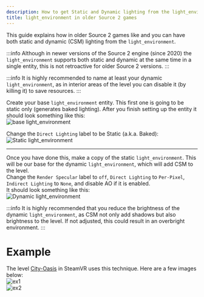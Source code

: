 ```yaml
---  
description: How to get Static and Dynamic lighting from the light_environment in older Source 2 Games.  
title: light_environment in older Source 2 games  
---
```


This guide explains how in older Source 2 games like <Game name="hla"/> and <Game name="steamvr"/> you can have both static and dynamic (CSM) lighting from the `light_environment`.

:::info
Although in newer versions of the Source 2 engine (since 2020) the `light_environment` supports both static and dynamic at the same time in a single entity, this is not retroactive for older Source 2 versions.
:::

:::info
It is highly recommended to name at least your dynamic `light_environment`, as in interior areas of the level you can disable it (by killing it) to save resources.
:::

Create your base `light_environment` entity. This first one is going to be static only (generates baked lighting). After you finish setting up the entity it should look something like this:  
![base light_environment](./stock_light_env_static.png "StockLightEnv")

Change the `Direct Lighting` label to be Static (a.k.a. Baked):  
![Static light_environment](./final_light_env_static.png "StaticLightEnv")  

---

Once you have done this, make a copy of the static `light_environment`. This will be our base for the dynamic `light_environment`, which will add CSM to the level.  
Change the `Render Specular` label to `off`, `Direct Lighting` to `Per-Pixel`, `Indirect Lighting` to `None`, and disable AO if it is enabled.  
It should look something like this:  
![Dynamic light_environment](./final_light_env_dynamic.png "DynamicLightEnv")

:::info
It is highly recommended that you reduce the brightness of the dynamic `light_environment`, as CSM not only add shadows but also brightness to the level. If not adjusted, this could result in an overbright environment.
:::

# Example
The level [City-Oasis](https://steamcommunity.com/sharedfiles/filedetails/?id=3409720496) in SteamVR uses this technique. Here are a few images below:  
![ex1](./example1.png "Example1")  
![ex2](./example2.png "Example2")